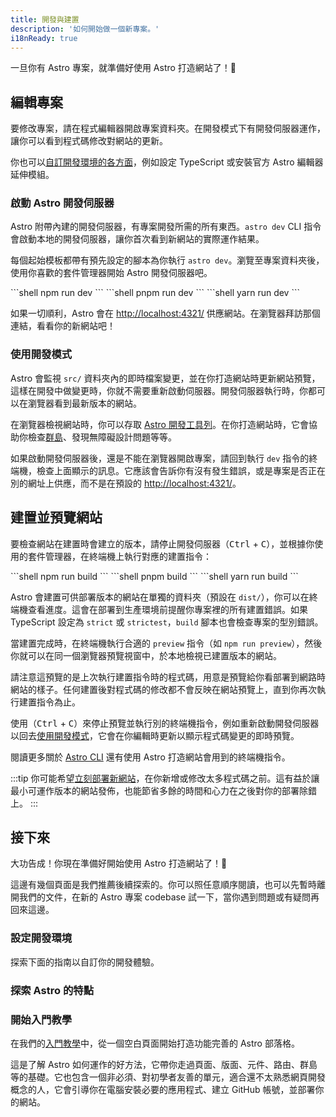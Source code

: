 ```yaml
---
title: 開發與建置
description: '如何開始做一個新專案。'
i18nReady: true
---
```


一旦你有 Astro 專案，就準備好使用 Astro 打造網站了！🚀

## 編輯專案

要修改專案，請在程式編輯器開啟專案資料夾。在開發模式下有開發伺服器運作，讓你可以看到程式碼修改對網站的更新。

你也可以[自訂開發環境的各方面](#設定開發環境)，例如設定 TypeScript 或安裝官方 Astro 編輯器延伸模組。

### 啟動 Astro 開發伺服器

Astro 附帶內建的開發伺服器，有專案開發所需的所有東西。`astro dev` CLI 指令會啟動本地的開發伺服器，讓你首次看到新網站的實際運作結果。

每個起始模板都帶有預先設定的腳本為你執行 `astro dev`。瀏覽至專案資料夾後，使用你喜歡的套件管理器開始 Astro 開發伺服器吧。

<PackageManagerTabs>
  <Fragment slot="npm">
  ```shell
  npm run dev
  ```
  </Fragment>
  <Fragment slot="pnpm">
  ```shell
  pnpm run dev
  ```
  </Fragment>
  <Fragment slot="yarn">
  ```shell
  yarn run dev
  ```
  </Fragment>
</PackageManagerTabs>


如果一切順利，Astro 會在 [http://localhost:4321/](http://localhost:4321/) 供應網站。在瀏覽器拜訪那個連結，看看你的新網站吧！

### 使用開發模式

Astro 會監視 `src/` 資料夾內的即時檔案變更，並在你打造網站時更新網站預覽，這樣在開發中做變更時，你就不需要重新啟動伺服器。開發伺服器執行時，你都可以在瀏覽器看到最新版本的網站。

在瀏覽器檢視網站時，你可以存取 [Astro 開發工具列](/zh-tw/guides/dev-toolbar/)。在你打造網站時，它會協助你檢查[群島](/zh-tw/concepts/islands/)、發現無障礙設計問題等等。

如果啟動開發伺服器後，還是不能在瀏覽器開啟專案，請回到執行 `dev` 指令的終端機，檢查上面顯示的訊息。它應該會告訴你有沒有發生錯誤，或是專案是否正在別的網址上供應，而不是在預設的 [http://localhost:4321/](http://localhost:4321/)。

## 建置並預覽網站

要檢查網站在建置時會建立的版本，請停止開發伺服器（<kbd>Ctrl</kbd> + <kbd>C</kbd>），並根據你使用的套件管理器，在終端機上執行對應的建置指令：

<PackageManagerTabs>
  <Fragment slot="npm">
  ```shell
  npm run build
  ```
  </Fragment>
  <Fragment slot="pnpm">
  ```shell
  pnpm build
  ```
  </Fragment>
  <Fragment slot="yarn">
  ```shell
  yarn run build
  ```
  </Fragment>
</PackageManagerTabs>

Astro 會建置可供部署版本的網站在單獨的資料夾（預設在 `dist/`），你可以在終端機查看進度。這會在部署到生產環境前提醒你專案裡的所有建置錯誤。如果 TypeScript 設定為 `strict` 或 `strictest`，`build` 腳本也會檢查專案的型別錯誤。

當建置完成時，在終端機執行合適的 `preview` 指令（如 `npm run preview`），然後你就可以在同一個瀏覽器預覽視窗中，於本地檢視已建置版本的網站。

請注意這預覽的是上次執行建置指令時的程式碼，用意是預覽給你看部署到網路時網站的樣子。任何建置後對程式碼的修改都不會反映在網站預覽上，直到你再次執行建置指令為止。

使用（<kbd>Ctrl</kbd> + <kbd>C</kbd>）來停止預覽並執行別的終端機指令，例如重新啟動開發伺服器以回去[使用開發模式](#使用開發模式)，它會在你編輯時更新以顯示程式碼變更的即時預覽。

<ReadMore>閱讀更多關於 [Astro CLI](/zh-tw/reference/cli-reference/) 還有使用 Astro 打造網站會用到的終端機指令。</ReadMore>

:::tip 
你可能希望[立刻部署新網站](/zh-tw/guides/deploy/)，在你新增或修改太多程式碼之前。這有益於讓最小可運作版本的網站發佈，也能節省多餘的時間和心力在之後對你的部署除錯上。
:::

## 接下來

大功告成！你現在準備好開始使用 Astro 打造網站了！🥳

這邊有幾個頁面是我們推薦後續探索的。你可以照任意順序閱讀，也可以先暫時離開我們的文件，在新的 Astro 專案 codebase 試一下，當你遇到問題或有疑問再回來這邊。

### 設定開發環境

探索下面的指南以自訂你的開發體驗。

<CardGrid>
  <LinkCard
    title="編輯器設定"
    description="自訂你的程式編輯器來改善 Astro 的開發體驗並啟用新功能。"
    href="/zh-tw/editor-setup/"
  />
  <LinkCard
    title="開發工具列"
    description="探索開發工具列的有用功能。"
    href="/zh-tw/guides/dev-toolbar/"
  />
  <LinkCard
    title="TypeScript 設定"
    description="設定用於啟用型別檢查、IntelliSense 等功能的選項。"
    href="/zh-tw/guides/typescript/"
  />
</CardGrid>

### 探索 Astro 的特點

<CardGrid>
  <LinkCard
    title="理解 codebase"
    description="在我們的專案結構指南學習 Astro 的檔案結構。"
    href="/zh-tw/basics/project-structure/"
  />
  <LinkCard
    title="建立內容合集"
    description="透過 frontmatter 驗證與自動型別安全，為新網站加入內容。"
    href="/zh-tw/guides/content-collections/"
  />
    <LinkCard
    title="加入 view transition"
    description="建立流暢的頁面轉場與動畫。"
    href="/zh-tw/guides/view-transitions/"
  />
  <LinkCard
    title="學習群島"
    description="閱讀 Astro 的群島架構介紹。"
    href="/zh-tw/concepts/islands/"
  />
</CardGrid>

### 開始入門教學

在我們的[入門教學](/zh-tw/tutorial/0-introduction/)中，從一個空白頁面開始打造功能完善的 Astro 部落格。

這是了解 Astro 如何運作的好方法，它帶你走過頁面、版面、元件、路由、群島等的基礎。它也包含一個非必須、對初學者友善的單元，適合還不太熟悉網頁開發概念的人，它會引導你在電腦安裝必要的應用程式、建立 GitHub 帳號，並部署你的網站。

